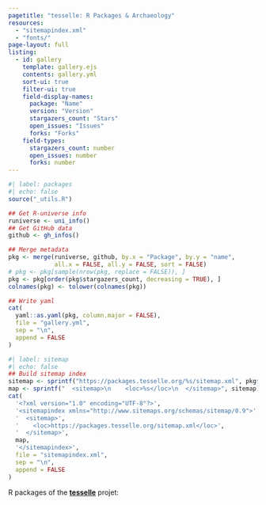 ```yaml
---
pagetitle: "tesselle: R Packages & Archaeology"
resources: 
  - "sitemapindex.xml"
  - "fonts/"
page-layout: full
listing:
  - id: gallery
    template: gallery.ejs
    contents: gallery.yml
    sort-ui: true
    filter-ui: true
    field-display-names:
      package: "Name"
      version: "Version"
      stargazers_count: "Stars"
      open_issues: "Issues"
      forks: "Forks"
    field-types:
      stargazers_count: number
      open_issues: number
      forks: number
---
```


```r
#| label: packages 
#| echo: false
source("_utils.R")

## Get R-universe info
runiverse <- uni_info()
## Get GitHub data
github <- gh_infos()

## Merge metadata
pkg <- merge(runiverse, github, by.x = "Package", by.y = "name", 
             all.x = FALSE, all.y = FALSE, sort = FALSE)
# pkg <- pkg[sample(nrow(pkg, replace = FALSE)), ]
pkg <- pkg[order(pkg$stargazers_count, decreasing = TRUE), ]
colnames(pkg) <- tolower(colnames(pkg))

## Write yaml
cat(
  yaml::as.yaml(pkg, column.major = FALSE),
  file = "gallery.yml",
  sep = "\n",
  append = FALSE
)
```

```r
#| label: sitemap 
#| echo: false
## Build sitemap index
sitemap <- sprintf("https://packages.tesselle.org/%s/sitemap.xml", pkg$package)
map <- sprintf("  <sitemap>\n    <loc>%s</loc>\n  </sitemap>", sitemap)
cat(
  '<?xml version="1.0" encoding="UTF-8"?>',
  '<sitemapindex xmlns="http://www.sitemaps.org/schemas/sitemap/0.9">',
  '  <sitemap>',
  '    <loc>https://packages.tesselle.org/sitemap.xml</loc>',
  '  </sitemap>',
  map,
  '</sitemapindex>',
  file = "sitemapindex.xml",
  sep = "\n",
  append = FALSE
)
```

[R packages of the **[tesselle](https://www.tesselle.org/)** projet:]{.fs-3}

::: {#gallery}
:::
